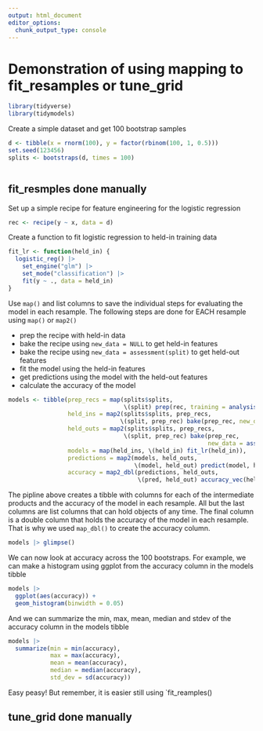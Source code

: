```yaml
---
output: html_document
editor_options: 
  chunk_output_type: console
---
```


# Demonstration of using mapping to fit_resamples or tune_grid

```r
library(tidyverse)
library(tidymodels)
```


Create a simple dataset and get 100 bootstrap samples
```r
d <- tibble(x = rnorm(100), y = factor(rbinom(100, 1, 0.5)))
set.seed(123456)
splits <- bootstraps(d, times = 100)



```  


## fit_resmples done manually

Set up a simple recipe for feature engineering for the logistic regression
```r
rec <- recipe(y ~ x, data = d)
```

Create a function to fit logistic regression to held-in training data
```r
fit_lr <- function(held_in) {
  logistic_reg() |> 
    set_engine("glm") |> 
    set_mode("classification") |> 
    fit(y ~ ., data = held_in)
}
```


Use `map()` and list columns to save the individual steps for evaluating the model in each resample.  The following steps are done for EACH resample using `map()` or `map2()`

- prep the recipe with held-in data
- bake the recipe using `new_data = NULL` to get held-in features
- bake the recipe using `new_data = assessment(split)` to get held-out features
- fit the model using the held-in features
- get predictions using the model with the held-out features
- calculate the accuracy of the model

```r
models <- tibble(prep_recs = map(splits$splits, 
                                 \(split) prep(rec, training = analysis(split))),
                 held_ins = map2(splits$splits, prep_recs, 
                                \(split, prep_rec) bake(prep_rec, new_data = NULL)),
                 held_outs = map2(splits$splits, prep_recs, 
                                 \(split, prep_rec) bake(prep_rec, 
                                                         new_data = assessment(split))),
                 models = map(held_ins, \(held_in) fit_lr(held_in)),
                 predictions = map2(models, held_outs, 
                                    \(model, held_out) predict(model, held_out, type = "class")),
                 accuracy = map2_dbl(predictions, held_outs, 
                                     \(pred, held_out) accuracy_vec(held_out$y, pred$.pred_class)))
```

The pipline above creates a tibble with columns for each of the intermediate products and the accuracy of the model in each resample.  All but the last columns are list columns that can hold objects of any time.  The final column is a double column that holds the accuracy of the model in each resample.  That is why we used `map_dbl()` to create the accuracy column.
```r
models |> glimpse()
```


We can now look at accuracy across the 100 bootstraps.  For example, we can make a histogram using ggplot from the accuracy column in the models tibble
```r
models |> 
  ggplot(aes(accuracy)) +
  geom_histogram(binwidth = 0.05)
```

And we can summarize the min, max, mean, median and stdev of the accuracy column in the models tibble
```r
models |> 
  summarize(min = min(accuracy), 
            max = max(accuracy), 
            mean = mean(accuracy), 
            median = median(accuracy),
            std_dev = sd(accuracy))
```

Easy peasy!  But remember, it is easier still using `fit_reamples()


## tune_grid done manually

